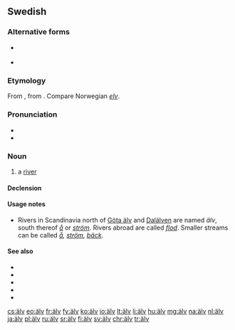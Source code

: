 {{also|alv|ALV|alv.}}
==Swedish==

===Alternative forms===
* {{l|sv|älf}} {{qualifier|obsolete since 1906}}
* {{l|sv|elf}} {{qualifier|obsolete since 1889}}

===Etymology===
From {{etyl|non|sv}} {{m|non|elfr}}, from {{etyl|gem-pro|sv}} {{m|gem-pro|*albī||river}}. Compare Norwegian ''[[elv]]''.

===Pronunciation===
* {{IPA|/ˈɛlv/|lang=sv}}
* {{audio|Sv-en älv.ogg|Audio|lang=sv}}

===Noun===
{{sv-noun|c}}

# a [[river]]

====Declension====
{{sv-infl-noun-c-ar}}

====Usage notes====
* Rivers in Scandinavia north of [[Göta älv]] and [[Dalälven]] are named ''älv'', south thereof ''[[å]]'' or ''[[ström]]''. Rivers abroad are called ''[[flod]]''. Smaller streams can be called ''[[å]], [[ström]], [[bäck]]''.

====See also====
* {{l|sv|å}}
* {{l|sv|älva}}
* {{l|sv|elva}}
* {{l|sv|flod}}
* {{l|sv|ström}}

[[cs:älv]]
[[eo:älv]]
[[fr:älv]]
[[fy:älv]]
[[ko:älv]]
[[io:älv]]
[[lt:älv]]
[[li:älv]]
[[hu:älv]]
[[mg:älv]]
[[na:älv]]
[[nl:älv]]
[[ja:älv]]
[[pl:älv]]
[[ru:älv]]
[[sr:älv]]
[[fi:älv]]
[[sv:älv]]
[[chr:älv]]
[[tr:älv]]